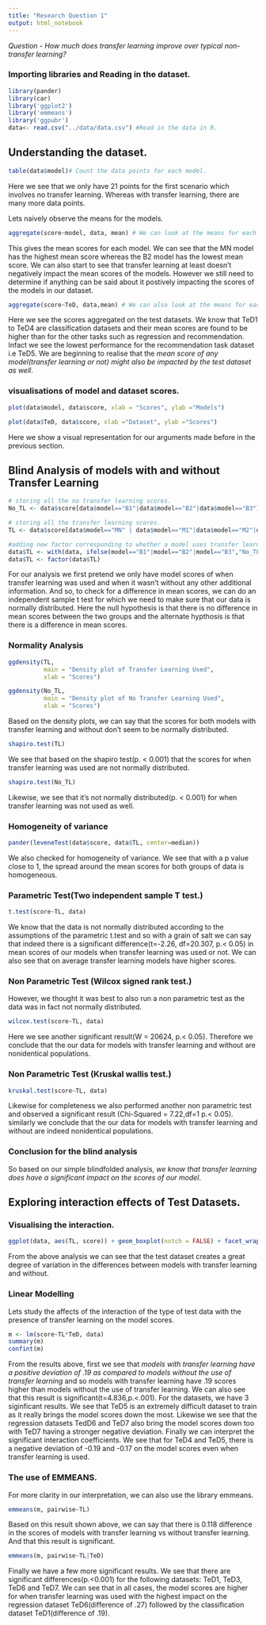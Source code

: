 ```yaml
---
title: "Research Question 1"
output: html_notebook
---
```


*Question - How much does transfer learning improve over typical non-transfer learning?*


### Importing libraries and Reading in the dataset.

```r
library(pander)
library(car)
library('ggplot2')
library('emmeans')
library('ggpubr')
data<- read.csv("../data/data.csv") #Read in the data in R.
```

## Understanding the dataset.
```r
table(data$model)# Count the data points for each model.
```
Here we see that we only have 21 points for the first scenario which involves no transfer learning. Whereas with transfer learning, there are many more data points.

Lets naively observe the means for the models.
```r
aggregate(score~model, data, mean) # We can look at the means for each model.
```
This gives the mean scores for each model. We can see that the MN model has the highest mean score whereas the B2 model has the lowest mean score. We can also start to see that transfer learning at least doesn't negatively impact the mean scores of the models. However we still need to determine if anything can be said about it postively impacting the scores of the models in our dataset. 
```r
aggregate(score~TeD, data,mean) # We can also look at the means for each test dataset. 
```    
Here we see the scores aggregated on the test datasets. We know that TeD1 to TeD4 are classification datasets and their mean scores are found to be higher than for the other tasks such as regression and recommendation. Infact we see the lowest performance for the recommendation task dataset i.e TeD5. We are beginning to realise that the *mean score of any model(transfer learning or not) might also be impacted by the test dataset as well*. 


### visualisations of model and dataset scores.
```r
plot(data$model, data$score, xlab = "Scores", ylab ="Models")
```
```r
plot(data$TeD, data$score, xlab ="Dataset", ylab ="Scores")
```
Here we show a visual representation for our arguments made before in the previous section.  


## Blind Analysis of models with and without Transfer Learning

```r
# storing all the no transfer learning scores.
No_TL <- data$score[data$model=="B1"|data$model=="B2"|data$model=="B3"] 

# storing all the transfer learning scores.
TL <- data$score[data$model=="MN" | data$model=="M1"|data$model=="M2"|data$model=="M3"|data$model=="MF"|data$model=="S"]

#adding new factor corresponding to whether a model uses transfer learning or not.
data$TL <- with(data, ifelse(model=="B1"|model=="B2"|model=="B3","No_TL", "Yes_TL"))
data$TL <- factor(data$TL)
```

For our analysis we  first pretend we only have model scores of when transfer learning was used and when it wasn't without any other additional information. And so, to check for a difference in mean scores, we can do an independent sample t test for which we need to make sure that our data is normally distributed. Here the null hypothesis is that there is no difference in mean scores between the two groups and the alternate hypthosis is that there is a difference in mean scores. 

### Normality Analysis
```r
ggdensity(TL, 
          main = "Density plot of Transfer Learning Used",
          xlab = "Scores")
```	
```r
ggdensity(No_TL, 
          main = "Density plot of No Transfer Learning Used",
          xlab = "Scores")
```    
Based on the density plots, we can say that the scores for both models with transfer learning and without don't seem to be normally distributed.

```r
shapiro.test(TL)
```
We see that based on the shapiro test(p. < 0.001) that the scores for when transfer learning was used are not normally distributed.

```r
shapiro.test(No_TL)
```
Likewise, we see that it's not normally distributed(p. < 0.001) for when transfer learning was not used as well.


### Homogeneity of variance
```r
pander(leveneTest(data$score, data$TL, center=median)) 
```    
We also checked for homogeneity of variance. We see that with a p value close to 1, the spread around the mean scores for both groups of data is homogeneous. 

### Parametric Test(Two independent sample T test.)
```r
t.test(score~TL, data)
```
We know that the data is not normally distributed according to the assumptions of the parametric t.test and so with a grain of salt we can say that indeed there is a significant difference(t=-2.26, df=20.307, p.< 0.05) in mean scores of our models when transfer learning was used or not. We can also see that on average transfer learning models have higher scores. 


### Non Parametric Test (Wilcox signed rank test.)
However, we thought it was best to also run a non parametric test as the data was in fact not normally distributed.
```r
wilcox.test(score~TL, data)
```
Here we see another significant result(W = 20624, p.< 0.05). Therefore we conclude that the our data for models with transfer learning and without are nonidentical populations. 

### Non Parametric Test (Kruskal wallis test.)
```r
kruskal.test(score~TL, data)
```
Likewise for completeness we also performed another non parametric test and observed a significant result (Chi-Squared = 7.22,df=1 p.< 0.05). similarly we conclude that the our data for models with transfer learning and without are indeed nonidentical populations. 


### Conclusion for the blind analysis

So based on our simple blindfolded analysis, *we know that transfer learning does have a significant impact on the scores of our model*. 

## Exploring interaction effects of Test Datasets.

### Visualising the interaction. 
```r
ggplot(data, aes(TL, score)) + geom_boxplot(notch = FALSE) + facet_wrap(~TeD)
```
From the above analysis we can see that the test dataset creates a great degree of variation in the differences between models with transfer learning and without. 

### Linear Modelling
Lets study the affects of the interaction of the type of test data with the presence of transfer learning on the model scores.

```r
m <- lm(score~TL*TeD, data)
summary(m)
confint(m)
```    

From the results above, first we see that *models with transfer learning have a positive deviation of .19 as compared to models without the use of transfer learning* and so models with transfer learning have .19 scores higher than models without the use of transfer learning. We can also see that this result is significant(t=4.836,p.<.001). For the datasets, we have 3 siginficant results. We see that TeD5 is an extremely difficult dataset to train as it really brings the model scores down the most. Likewise we see that the regression datasets TedD6 and TeD7 also bring the model scores down too with TeD7 having a stronger negative deviation. Finally we can interpret the significant interaction coefficients. We see that for TeD4 and TeD5, there is a negative deviation of -0.19 and -0.17 on the model scores even when transfer learning is used. 


### The use of EMMEANS.

For more clarity in our interpretation, we can also use the library emmeans.
```r
emmeans(m, pairwise~TL)
```
Based on this result shown above, we can say that there is 0.118 difference in the scores of models with transfer learning vs without transfer learning. And that this result is significant. 

```r
emmeans(m, pairwise~TL|TeD)
```    
Finally we have a few more significant results. We see that there are significant differences(p.<0.001) for the following datasets: TeD1, TeD3, TeD6 and TeD7. We can see that in all cases, the model scores are higher for when transfer learning was used with the highest impact on the regression dataset TeD6(difference of .27) followed by the classification dataset TeD1(difference of .19). 


